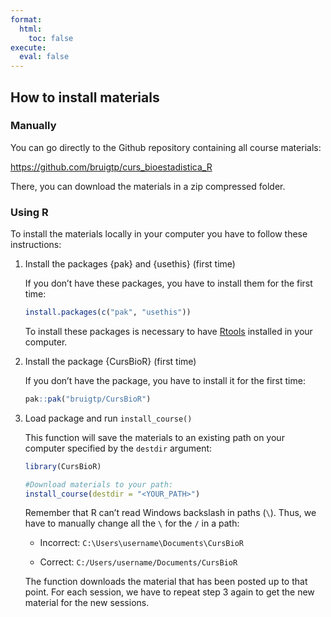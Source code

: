 ```yaml
---
format: 
  html:
    toc: false
execute:
  eval: false
---
```


## How to install materials

### Manually

You can go directly to the Github repository containing all course materials:

<a href = "https://github.com/bruigtp/curs_bioestadistica_R">https://github.com/bruigtp/curs_bioestadistica_R</a>

There, you can download the materials in a zip compressed folder.

### Using R

To install the materials locally in your computer you have to follow these instructions:

<ol>
<li> Install the packages {pak} and {usethis} (first time)

If you don't have these packages, you have to install them for the first time:

```r
install.packages(c("pak", "usethis"))
```

To install these packages is necessary to have <a href = "https://cran.r-project.org/bin/windows/Rtools/rtools45/rtools.html">Rtools</a> installed in your computer.

<li> Install the package {CursBioR} (first time)

If you don't have the package, you have to install it for the first time:

```r
pak::pak("bruigtp/CursBioR")
```

</li>

<li> Load package and run `install_course()`

This function will save the materials to an existing path on your computer specified by the `destdir` argument:

```r
library(CursBioR)

#Download materials to your path:
install_course(destdir = "<YOUR_PATH>")
```

Remember that R can't read Windows backslash in paths (`\`). Thus, we have to manually change all the `\` for the `/` in a path:

 - Incorrect: `C:\Users\username\Documents\CursBioR`

 - Correct: `C:/Users/username/Documents/CursBioR`

::: {.callout-important}
The function downloads the material that has been posted up to that point. For each session, we have to repeat step 3 again to get the new material for the new sessions.
:::

</li>
</ol>